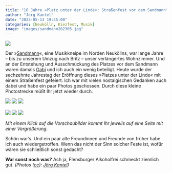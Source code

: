 ```yaml
---
title: "16 Jahre »Platz unter der Linde«: Straßenfest vor dem Sandmann"
author: "Jörg Kantel"
date: "2023-05-13 19:45:00"
categories: [Neukölln, Kiezfest, Musik]
image: "images/sandmann202305.jpg"
---
```


[![](images/sandmann202305-b.jpg)](https://www.flickr.com/photos/schockwellenreiter/52895139633/)


Der »[Sandmann](https://www.sandmann-berlin.de/)«, eine Musikkneipe im Norden Neuköllns, war lange Jahre -- bis zu unserem Umzug nach Britz -- unser verlängertes Wohnzimmer. Und an der Entstehung und Ausschmückung des Platzes vor dem Sandmann waren damals [Gabi](http://www.gabi-kantel.de/) und ich auch ein wenig beteiligt. Heute wurde der sechzehnte Jahrestag der Eröffnung dieses »Platzes unter der Linde« mit einem Straßenfest gefeiert. Ich war mit vielen nostalgischen Gedanken auch dabei und habe ein paar Photos geschossen. Durch diese kleine Photostrecke müßt Ihr jetzt wieder durch.

[![](images/sandmann20230501.jpg)](https://www.flickr.com/photos/schockwellenreiter/52895075415/)&nbsp;[![](images/sandmann20230502.jpg)](https://www.flickr.com/photos/schockwellenreiter/52894120467/)&nbsp;[![](images/sandmann20230503.jpg)](https://www.flickr.com/photos/schockwellenreiter/52894688856/)<br /><br />
[![](images/sandmann20230504.jpg)](https://www.flickr.com/photos/schockwellenreiter/52894692626/)&nbsp;[![](images/sandmann20230505.jpg)](https://www.flickr.com/photos/schockwellenreiter/52894698881/)&nbsp;[![](images/sandmann20230506.jpg)](https://www.flickr.com/photos/schockwellenreiter/52895075330/)

*Mit einem Klick auf die Vorschaubilder kommt Ihr jeweils auf eine Seite mit einer Vergrößerung.*

Schön war's. Und ein paar alte Freundinnen und Freunde von früher habe ich auch wiedergetroffen. Wenn das nicht der Sinn solcher Feste ist, wofür wären sie schließlich sonst gedacht?

**War sonst noch was?** Ach ja, Flensburger Alkoholfrei schmeckt ziemlich gut. *(Photos ([cc](http://creativecommons.org/licenses/by-nc-nd/2.0/)): [Jörg Kantel](Jörg Kantel))*
